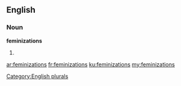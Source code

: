 ==English==

===Noun===
'''feminizations'''

# {{plural of|feminization}}

[[Category:English plurals]]

[[ar:feminizations]]
[[fr:feminizations]]
[[ku:feminizations]]
[[my:feminizations]]